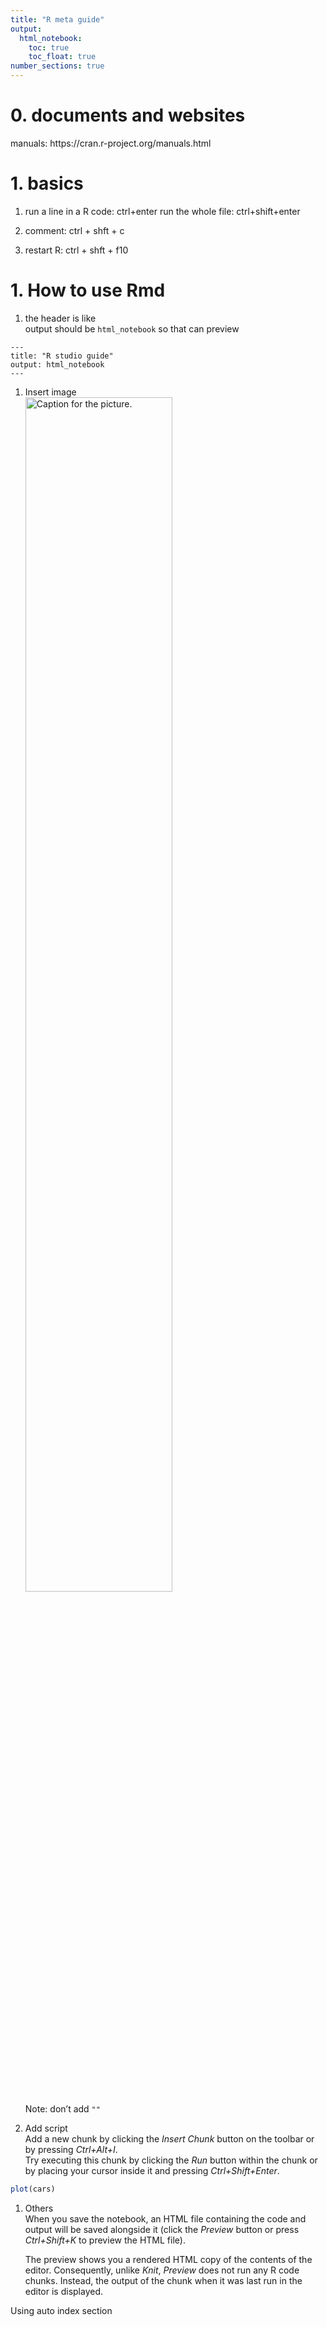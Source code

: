 ```yaml
---
title: "R meta guide"
output: 
  html_notebook:
    toc: true
    toc_float: true
number_sections: true
---
```


# 0. documents and websites

manuals: https://cran.r-project.org/manuals.html

# 1. basics

1.  run a line in a R code: ctrl+enter
    run the whole file: ctrl+shift+enter

2.  comment: ctrl + shft + c

3. restart R: ctrl + shft + f10

# 1. How to use Rmd

1.  the header is like\
    output should be `html_notebook` so that can preview

```         
---
title: "R studio guide"
output: html_notebook
---
```

1.  Insert image\
    ![Caption for the picture.](./images/img1.png){width="70%"}\
    Note: don't add `""`

2.  Add script\
    Add a new chunk by clicking the *Insert Chunk* button on the toolbar or by pressing *Ctrl+Alt+I*.\
    Try executing this chunk by clicking the *Run* button within the chunk or by placing your cursor inside it and pressing *Ctrl+Shift+Enter*.

```r
plot(cars)
```

1.  Others\
    When you save the notebook, an HTML file containing the code and output will be saved alongside it (click the *Preview* button or press *Ctrl+Shift+K* to preview the HTML file).

    The preview shows you a rendered HTML copy of the contents of the editor. Consequently, unlike *Knit*, *Preview* does not run any R code chunks. Instead, the output of the chunk when it was last run in the editor is displayed.

Using auto index section


